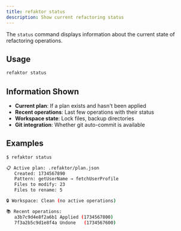 ```yaml
---
title: refaktor status
description: Show current refactoring status
---   
```


The `status` command displays information about the current state of refactoring operations.

## Usage

```bash
refaktor status
```

## Information Shown

- **Current plan**: If a plan exists and hasn't been applied
- **Recent operations**: Last few operations with their status  
- **Workspace state**: Lock files, backup directories
- **Git integration**: Whether git auto-commit is available

## Examples

```bash
$ refaktor status

📋 Active plan: .refaktor/plan.json
   Created: 1734567890
   Pattern: getUserName → fetchUserProfile
   Files to modify: 23
   Files to rename: 5

🔒 Workspace: Clean (no active operations)

📚 Recent operations:
   a3b7c9d4e8f2a6b1 Applied (1734567800)
   7f3a2b5c9d1e8f4a Undone   (1734567600)
```
